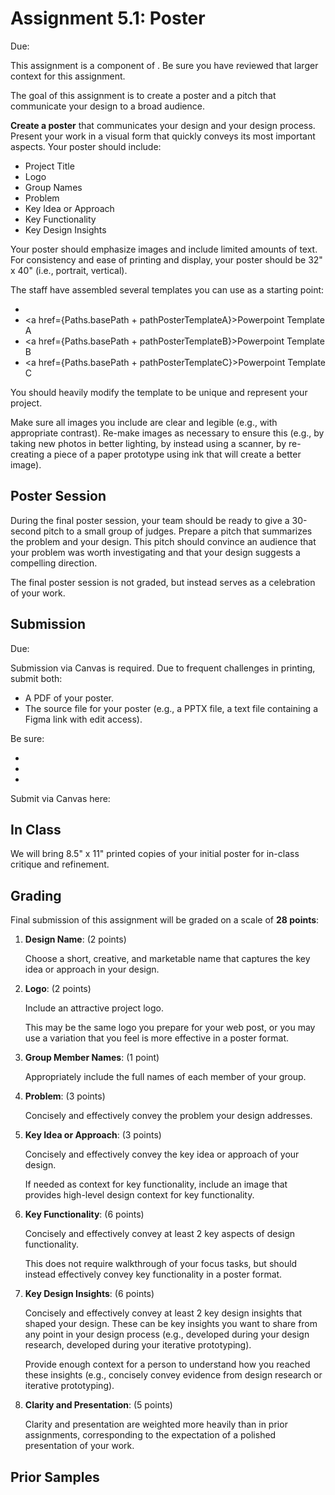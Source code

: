 


# Assignment 5.1: Poster

<UnderDevelopment display={false} />

Due: <AssignmentDueDateTime assignmentKey={calendarData.assignments.assignment_5_poster_final} />

This assignment is a component of <SiteLink linkKey={SiteLinks.milestone_5_top}/>.
Be sure you have reviewed that larger context for this assignment.

The goal of this assignment is to create a poster and a pitch that communicate your design to a broad audience.

**Create a poster** that communicates your design and your design process.
Present your work in a visual form that quickly conveys its most important aspects.
Your poster should include:

- Project Title
- Logo
- Group Names
- Problem
- Key Idea or Approach
- Key Functionality
- Key Design Insights

Your poster should emphasize images and include limited amounts of text.
For consistency and ease of printing and display, your poster should be 32" x 40" (i.e., portrait, vertical).

The staff have assembled several templates you can use as a starting point:
- <CourseDataLink linkKey={courseData.linkFigmaPosterTemplates} outerComponent="span"/>
- <a href={Paths.basePath + pathPosterTemplateA}>Powerpoint Template A</a>
- <a href={Paths.basePath + pathPosterTemplateB}>Powerpoint Template B</a>
- <a href={Paths.basePath + pathPosterTemplateC}>Powerpoint Template C</a>

You should heavily modify the template to be unique and represent your project.

Make sure all images you include are clear and legible (e.g., with appropriate contrast).
Re-make images as necessary to ensure this
(e.g., by taking new photos in better lighting, by instead using a scanner,
by re-creating a piece of a paper prototype using ink that will create a better image).

## Poster Session

During the final poster session, your team should be ready
to give a 30-second pitch to a small group of judges.
Prepare a pitch that summarizes the problem and your design.
This pitch should convince an audience that your problem was worth investigating
and that your design suggests a compelling direction.

The final poster session is not graded, but instead serves as a celebration of your work.

## Submission

Due: <AssignmentDueDateTime assignmentKey={calendarData.assignments.assignment_5_poster_final} />

Submission via Canvas is required.
Due to frequent challenges in printing, submit both:
- A PDF of your poster.
- The source file for your poster (e.g., a PPTX file, a text file containing a Figma link with edit access).

Be sure:

- <GroupAssignment />
- <ClarityAndPresentationReference />
- <ParticipantAnonymity />

Submit via Canvas here:

<AssignmentSubmitCanvasLink assignmentKey={calendarData.assignments.assignment_5_poster_final} />

## In Class

We will bring 8.5" x 11" printed copies of your initial poster for in-class critique and refinement.

## Grading

Final submission of this assignment will be graded on a scale of __28 points__:

1. __Design Name__: (2 points)

   Choose a short, creative, and marketable name that captures the key idea or approach in your design.

2. __Logo__: (2 points)

   Include an attractive project logo.

   This may be the same logo you prepare for your web post,
   or you may use a variation that you feel is more effective in a poster format.

3. __Group Member Names__: (1 point)

   Appropriately include the full names of each member of your group.

4. __Problem__: (3 points)

   Concisely and effectively convey the problem your design addresses.

5. __Key Idea or Approach__: (3 points)

   Concisely and effectively convey the key idea or approach of your design.

   If needed as context for key functionality,
   include an image that provides high-level design context for key functionality.

6. __Key Functionality__: (6 points)

   Concisely and effectively convey at least 2 key aspects of design functionality.

   This does not require walkthrough of your focus tasks,
   but should instead effectively convey key functionality in a poster format.

7. __Key Design Insights__: (6 points)

   Concisely and effectively convey at least 2 key design insights that shaped your design.
   These can be key insights you want to share from any point in your design process
   (e.g., developed during your design research, developed during your iterative prototyping).

   Provide enough context for a person to understand how you reached these insights
   (e.g., concisely convey evidence from design research or iterative prototyping).

8. __Clarity and Presentation__: (5 points)

   Clarity and presentation are weighted more heavily than in prior assignments,
   corresponding to the expectation of a polished presentation of your work.

## Prior Samples

<PriorSamplesWarning />

<ProjectMilestoneSamples milestone='assignment5poster' />
